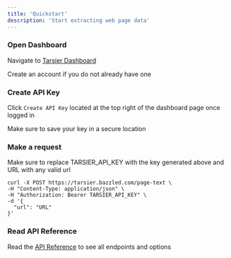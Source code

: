 ```yaml
---
title: 'Quickstart'
description: 'Start extracting web page data'
---
```


### Open Dashboard

Navigate to [Tarsier Dashboard](http://tarsier.vercel.app/dash)

Create an account if you do not already have one

### Create API Key

Click `Create API Key` located at the top right of the dashboard page once logged in

Make sure to save your key in a secure location

### Make a request

Make sure to replace TARSIER_API_KEY with the key generated above and URL with any valid url

```curl
curl -X POST https://tarsier.bazzled.com/page-text \
-H "Content-Type: application/json" \
-H "Authorization: Bearer TARSIER_API_KEY" \
-d '{
  "url": "URL"
}'
```


### Read API Reference

Read the [API Reference](/api-reference/introduction) to see all endpoints and options
